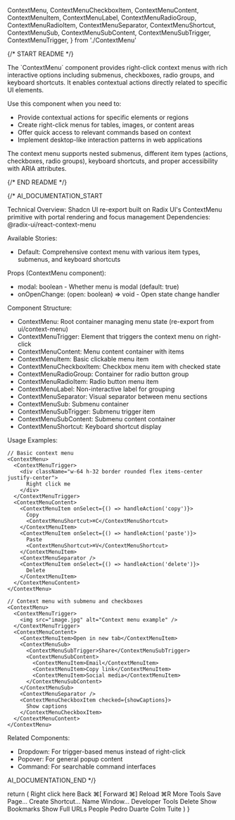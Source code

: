   ContextMenu,
  ContextMenuCheckboxItem,
  ContextMenuContent,
  ContextMenuItem,
  ContextMenuLabel,
  ContextMenuRadioGroup,
  ContextMenuRadioItem,
  ContextMenuSeparator,
  ContextMenuShortcut,
  ContextMenuSub,
  ContextMenuSubContent,
  ContextMenuSubTrigger,
  ContextMenuTrigger,
} from './ContextMenu'

{/* START README */}
<div className="prose prose-sm max-w-none">
The `ContextMenu` component provides right-click context menus with rich interactive options including submenus, checkboxes, radio groups, and keyboard shortcuts. It enables contextual actions directly related to specific UI elements.

Use this component when you need to:

- Provide contextual actions for specific elements or regions
- Create right-click menus for tables, images, or content areas
- Offer quick access to relevant commands based on context
- Implement desktop-like interaction patterns in web applications

The context menu supports nested submenus, different item types (actions, checkboxes, radio groups), keyboard shortcuts, and proper accessibility with ARIA attributes.
</div>
{/* END README */}

{/*
AI_DOCUMENTATION_START

Technical Overview: Shadcn UI re-export built on Radix UI's ContextMenu primitive with portal rendering and focus management
Dependencies: @radix-ui/react-context-menu

Available Stories:

- Default: Comprehensive context menu with various item types, submenus, and keyboard shortcuts

Props (ContextMenu component):

- modal: boolean - Whether menu is modal (default: true)
- onOpenChange: (open: boolean) => void - Open state change handler

Component Structure:

- ContextMenu: Root container managing menu state (re-export from ui/context-menu)
- ContextMenuTrigger: Element that triggers the context menu on right-click
- ContextMenuContent: Menu content container with items
- ContextMenuItem: Basic clickable menu item
- ContextMenuCheckboxItem: Checkbox menu item with checked state
- ContextMenuRadioGroup: Container for radio button group
- ContextMenuRadioItem: Radio button menu item
- ContextMenuLabel: Non-interactive label for grouping
- ContextMenuSeparator: Visual separator between menu sections
- ContextMenuSub: Submenu container
- ContextMenuSubTrigger: Submenu trigger item
- ContextMenuSubContent: Submenu content container
- ContextMenuShortcut: Keyboard shortcut display

Usage Examples:

```tsx
// Basic context menu
<ContextMenu>
  <ContextMenuTrigger>
    <div className="w-64 h-32 border rounded flex items-center justify-center">
      Right click me
    </div>
  </ContextMenuTrigger>
  <ContextMenuContent>
    <ContextMenuItem onSelect={() => handleAction('copy')}>
      Copy
      <ContextMenuShortcut>⌘C</ContextMenuShortcut>
    </ContextMenuItem>
    <ContextMenuItem onSelect={() => handleAction('paste')}>
      Paste
      <ContextMenuShortcut>⌘V</ContextMenuShortcut>
    </ContextMenuItem>
    <ContextMenuSeparator />
    <ContextMenuItem onSelect={() => handleAction('delete')}>
      Delete
    </ContextMenuItem>
  </ContextMenuContent>
</ContextMenu>

// Context menu with submenu and checkboxes
<ContextMenu>
  <ContextMenuTrigger>
    <img src="image.jpg" alt="Context menu example" />
  </ContextMenuTrigger>
  <ContextMenuContent>
    <ContextMenuItem>Open in new tab</ContextMenuItem>
    <ContextMenuSub>
      <ContextMenuSubTrigger>Share</ContextMenuSubTrigger>
      <ContextMenuSubContent>
        <ContextMenuItem>Email</ContextMenuItem>
        <ContextMenuItem>Copy link</ContextMenuItem>
        <ContextMenuItem>Social media</ContextMenuItem>
      </ContextMenuSubContent>
    </ContextMenuSub>
    <ContextMenuSeparator />
    <ContextMenuCheckboxItem checked={showCaptions}>
      Show captions
    </ContextMenuCheckboxItem>
  </ContextMenuContent>
</ContextMenu>
```

Related Components:

- Dropdown: For trigger-based menus instead of right-click
- Popover: For general popup content
- Command: For searchable command interfaces

AI_DOCUMENTATION_END
*/}

  return (
    <ContextMenu>
      <ContextMenuTrigger className="flex h-[150px] w-[300px] items-center justify-center rounded-md border border-dashed text-sm">
        Right click here
      </ContextMenuTrigger>
      <ContextMenuContent className="w-52">
        <ContextMenuItem inset>
          Back
          <ContextMenuShortcut>⌘[</ContextMenuShortcut>
        </ContextMenuItem>
        <ContextMenuItem inset disabled>
          Forward
          <ContextMenuShortcut>⌘]</ContextMenuShortcut>
        </ContextMenuItem>
        <ContextMenuItem inset>
          Reload
          <ContextMenuShortcut>⌘R</ContextMenuShortcut>
        </ContextMenuItem>
        <ContextMenuSub>
          <ContextMenuSubTrigger inset>More Tools</ContextMenuSubTrigger>
          <ContextMenuSubContent className="w-44">
            <ContextMenuItem>Save Page...</ContextMenuItem>
            <ContextMenuItem>Create Shortcut...</ContextMenuItem>
            <ContextMenuItem>Name Window...</ContextMenuItem>
            <ContextMenuSeparator />
            <ContextMenuItem>Developer Tools</ContextMenuItem>
            <ContextMenuSeparator />
            <ContextMenuItem>Delete</ContextMenuItem>
          </ContextMenuSubContent>
        </ContextMenuSub>
        <ContextMenuSeparator />
        <ContextMenuCheckboxItem checked>
          Show Bookmarks
        </ContextMenuCheckboxItem>
        <ContextMenuCheckboxItem>Show Full URLs</ContextMenuCheckboxItem>
        <ContextMenuSeparator />
        <ContextMenuRadioGroup value="pedro">
          <ContextMenuLabel inset>People</ContextMenuLabel>
          <ContextMenuRadioItem value="pedro">
            Pedro Duarte
          </ContextMenuRadioItem>
          <ContextMenuRadioItem value="colm">Colm Tuite</ContextMenuRadioItem>
        </ContextMenuRadioGroup>
      </ContextMenuContent>
    </ContextMenu>
  )
}
